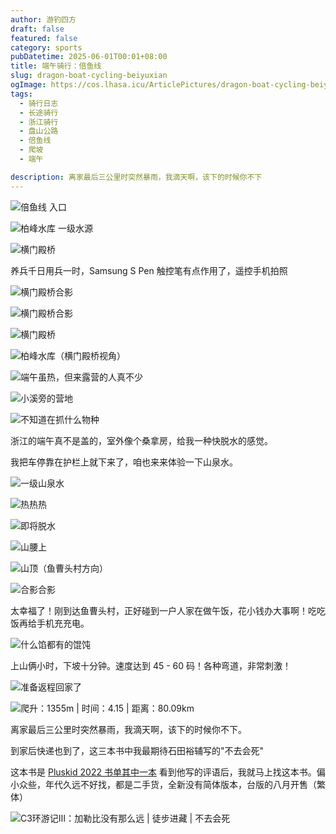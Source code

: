```yaml
---
author: 游钓四方
draft: false
featured: false
category: sports
pubDatetime: 2025-06-01T00:01+08:00
title: 端午骑行：倍鱼线
slug: dragon-boat-cycling-beiyuxian
ogImage: https://cos.lhasa.icu/ArticlePictures/dragon-boat-cycling-beiyuxian/f607589155e613b54482831ab4897d0.jpg
tags:
  - 骑行日志
  - 长途骑行
  - 浙江骑行
  - 盘山公路
  - 倍鱼线
  - 爬坡
  - 端午

description: 离家最后三公里时突然暴雨，我滴天啊，该下的时候你不下
---
```



<Img
  src="20250531195449.jpg"
  alt="倍鱼线 入口"
/>

<Img
  src="202505311954481.jpg"
  alt="柏峰水库 一级水源"
/>

<Img
  src="20250531195447.jpg"
  alt="横门殿桥"
/>

养兵千日用兵一时，Samsung S Pen 触控笔有点作用了，遥控手机拍照

<Img
  src="20250531195440.jpg"
  alt="横门殿桥合影"
/>

<Img
  src="202505311954471.jpg"
  alt="横门殿桥合影"
/>

<Img
  src="20250531195446.jpg"
  alt="横门殿桥"
/>

<Img
  src="202505311954461.jpg"
  alt="柏峰水库（横门殿桥视角）"
/>

<Img
  src="202505311954451.jpg"
  alt="端午虽热，但来露营的人真不少"
/>

<Img
  src="202505311954452.jpg"
  alt="小溪旁的营地"
/>

<Img
  src="20250531195444.jpg"
  alt="不知道在抓什么物种"
/>

浙江的端午真不是盖的，室外像个桑拿房，给我一种快脱水的感觉。

我把车停靠在护栏上就下来了，咱也来来体验一下山泉水。

<Img
  src="202505311954441.jpg"
  alt="一级山泉水"
/>

<Img
  src="20250531195443.jpg"
  alt="热热热"
/>

<Img
  src="202505311954431.jpg"
  alt="即将脱水"
/>

<Img
  src="20250531195442.jpg"
  alt="山腰上"
/>

<Img
  src="20250531195441.jpg"
  alt="山顶（鱼曹头村方向）"
/>

<Img
  src="202505311954421.jpg"
  alt="合影合影"
/>

太幸福了！刚到达鱼曹头村，正好碰到一户人家在做午饭，花小钱办大事啊！吃吃饭再给手机充充电。

<Img
  src="202505311954422.jpg"
  alt="什么馅都有的馄饨"
/>

上山俩小时，下坡十分钟。速度达到 45 - 60 码！各种弯道，非常刺激！ 

<Img
  src="202505311954412.jpg"
  alt="准备返程回家了"
/>

<Img
  src="20250531232516.jpg"
  alt="爬升：1355m | 时间：4.15 | 距离：80.09km"
  exif={false}
/>

离家最后三公里时突然暴雨，我滴天啊，该下的时候你不下。

到家后快递也到了，这三本书中我最期待石田裕辅写的"不去会死"

这本书是 <a href="https://freemind.pluskid.org/books/2022-book-list-winter" target="_blank" rel="noopener noreferrer">Pluskid 2022 书单其中一本</a> 看到他写的评语后，我就马上找这本书。偏小众些，年代久远不好找，都是二手货，全新没有简体版本，台版的八月开售（繁体）

<Img
  src="20250531232920.jpg"
  alt="C3环游记Ⅲ：加勒比没有那么远 | 徒步进藏 | 不去会死"
/>